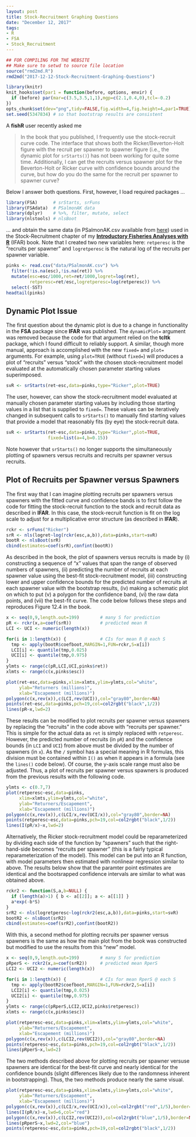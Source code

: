 ```yaml
---
layout: post
title: Stock-Recruitment Graphing Questions
date: "December 12, 2017"
tags:
- R
- FSA
- Stock_Recruitment
---
```

```r
## FOR COMPILING FOR THE WEBSITE
## Make sure to setwd to source file location
source("rmd2md.R")
rmd2md("2017-12-12-Stock-Recruitment-Graphing-Questions")
```

```r
library(knitr)
knit_hooks$set(par1 = function(before, options, envir) {
  if (before) par(mar=c(3.5,3.5,1,1),mgp=c(2.1,0.4,0),tcl=-0.2)
})
opts_chunk$set(dev="png",tidy=FALSE,fig.width=4,fig.height=4,par1=TRUE)
set.seed(5347834) # so that bootstrap results are consistent
```

A **fishR** user recently asked me 

> In the book that you published, I frequently use the stock-recruit curve code. The interface that shows both the Ricker/Beverton-Holt figure with the recruit per spawner to spawner figure (i.e., the dynamic plot for `srStarts()`) has not been working for quite some time. Additionally, I can get the recruits versus spawner plot for the Beverton-Holt or Ricker curve with confidence bounds around the curve, but how do you do the same for the recruit per spawner to spawner curve?

Below I answer both questions. First, however, I load required packages ...

```r
library(FSA)      # srStarts, srFuns
library(FSAdata)  # PSalmonAK data
library(dplyr)    # %>%, filter, mutate, select
library(nlstools) # nlsBoot
```

... and obtain the same data (in PSalmonAK.csv available from [here](http://derekogle.com/IFAR/scripts/)) used in the Stock-Recruitment chapter of my [**Introductory Fisheries Analyses with R**](http://derekogle.com/IFAR/) (IFAR) book. Note that I created two new variables here: `retperesc` is the "recruits per spawner" and `logretperesc` is the natural log of the recruits per spawner variable.

```r
pinks <- read.csv("data/PSalmonAK.csv") %>%
  filter(!is.na(esc),!is.na(ret)) %>%
  mutate(esc=esc/1000,ret=ret/1000,logret=log(ret),
         retperesc=ret/esc,logretperesc=log(retperesc)) %>%
  select(-SST)
headtail(pinks)
```

## Dynamic Plot Issue

The first question about the dynamic plot is due  to a change in functionality in the **FSA** package since **IFAR** was published. The `dynamicPlot=` argument was removed because the code for that argument relied on the **tcltk** package, which I found difficult to reliably support. A similar, though more manual, approach is accomplished with the new `fixed=` and `plot=` arguments. For example, using `plot=TRUE` (without `fixed=`) will produces a plot of "recruits" versus "stock" with the chosen stock-recruitment model evaluated at the automatically chosen parameter starting values superimposed.

```r
svR <- srStarts(ret~esc,data=pinks,type="Ricker",plot=TRUE)
```

The user, however, can show the stock-recruitment model evaluated at manually chosen parameter starting values by including those starting values in a list that is supplied to `fixed=`. These values can be iteratively changed in subsequent calls to `srStarts()` to manually find starting values that provide a model that reasonably fits (by eye) the stock-recruit data.

```r
svR <- srStarts(ret~esc,data=pinks,type="Ricker",plot=TRUE,
                fixed=list(a=4,b=0.15))
```

Note however that `srStarts()` no longer supports the simultaneously plotting of spawners versus recruits and recruits per spawner versus recruits.


## Plot of Recruits per Spawner versus Spawners
The first way that I can imagine plotting recruits per spawners versus spawners with the fitted curve and confidence bands is to first follow the code for fitting the stock-recruit function to the stock and recruit data as described in **IFAR**. In this case, the stock-recruit function is fit on the log scale to adjust for a multiplicative error structure (as described in **IFAR**).
```r
rckr <- srFuns("Ricker")
srR <- nls(logret~log(rckr(esc,a,b)),data=pinks,start=svR)
bootR <- nlsBoot(srR)
cbind(estimates=coef(srR),confint(bootR))
```

As described in the book, the plot of spawners versus recruits is made by (i) constructing a sequence of "x" values that span the range of observed numbers of spawners, (ii) predicting the number of recruits at each spawner value using the best-fit stock-recruitment model, (iii) constructing lower and upper confidence bounds for the predicted number of recruits at each spawner value with the bootstrap results, (iv) making a schematic plot on which to put (v) a polygon for the confidence band, (vi) the raw data points, and (vii) the best-fit curve. The code below follows these steps and reproduces Figure 12.4 in the book.
```r
x <- seq(0,9,length.out=199)        # many S for prediction
pR <- rckr(x,a=coef(srR))           # predicted mean R
LCI <- UCI <- numeric(length(x))

for(i in 1:length(x)) {             # CIs for mean R @ each S
  tmp <- apply(bootR$coefboot,MARGIN=1,FUN=rckr,S=x[i])
  LCI[i] <- quantile(tmp,0.025)
  UCI[i] <- quantile(tmp,0.975)
}
ylmts <- range(c(pR,LCI,UCI,pinks$ret))
xlmts <- range(c(x,pinks$esc))

plot(ret~esc,data=pinks,xlim=xlmts,ylim=ylmts,col="white",
     ylab="Returners (millions)",
     xlab="Escapement (millions)")
polygon(c(x,rev(x)),c(LCI,rev(UCI)),col="gray80",border=NA)
points(ret~esc,data=pinks,pch=19,col=col2rgbt("black",1/2))
lines(pR~x,lwd=2)
```

These results can be modified to plot recruits per spawner versus spawners by replacing the "recruits" in the code above with "recruits per spawner." This is simple for the actual data as `ret` is simply replaced with `retperesc`. However, the predicted number of recruits (in `pR`) and the confidence bounds (in `LCI` and `UCI`) from above must be divided by the number of spawners (in `x`). As the `/` symbol has a special meaning in R formulas, this division must be contained within `I()` as when it appears in a formula (see the `lines()` code below). Of course, the y-axis scale range must also be adjusted. Thus, a plot of recruits per spawner versus spawners is produced from the previous results with the following code.
```r
ylmts <- c(0.7,7)
plot(retperesc~esc,data=pinks,
     xlim=xlmts,ylim=ylmts,col="white",
     ylab="Returners/Escapement",
     xlab="Escapement (millions)")
polygon(c(x,rev(x)),c(LCI/x,rev(UCI/x)),col="gray80",border=NA)
points(retperesc~esc,data=pinks,pch=19,col=col2rgbt("black",1/2))
lines(I(pR/x)~x,lwd=2)
```

Alternatively, the Ricker stock-recruitment model could be reparameterized by dividing each side of the function by "spawners" such that the right-hand-side becomes "recruits per spawner" (this is a fairly typical reparameterization of the model). This model can be put into an R function, with model parameters then estimated with nonlinear regression similar to above. The results below show that the paramter point estimates are identical and the bootsrapped confidence intervals are similar to what was obtained above.
```r
rckr2 <- function(S,a,b=NULL) {
  if (length(a)>1) { b <- a[[2]]; a <- a[[1]] }
  a*exp(-b*S)
}
srR2 <- nls(logretperesc~log(rckr2(esc,a,b)),data=pinks,start=svR)
bootR2 <- nlsBoot(srR2)
cbind(estimates=coef(srR2),confint(bootR2))
```

With this, a second method for plotting recruits per spawner versus spawners is the same as how the main plot from the book was constructed but modified to use the results from this "new" model.
```r
x <- seq(0,9,length.out=199)        # many S for prediction
pRperS <- rckr2(x,a=coef(srR2))     # predicted mean RperS
LCI2 <- UCI2 <- numeric(length(x))

for(i in 1:length(x)) {             # CIs for mean RperS @ each S
  tmp <- apply(bootR2$coefboot,MARGIN=1,FUN=rckr2,S=x[i])
  LCI2[i] <- quantile(tmp,0.025)
  UCI2[i] <- quantile(tmp,0.975)
}
ylmts <- range(c(pRperS,LCI2,UCI2,pinks$retperesc))
xlmts <- range(c(x,pinks$esc))

plot(retperesc~esc,data=pinks,xlim=xlmts,ylim=ylmts,col="white",
     ylab="Returners/Escapement",
     xlab="Escapement (millions)")
polygon(c(x,rev(x)),c(LCI2,rev(UCI2)),col="gray80",border=NA)
points(retperesc~esc,data=pinks,pch=19,col=col2rgbt("black",1/2))
lines(pRperS~x,lwd=2)
```

The two methods described above for plotting recruits per spawner versuse spawners are identical for the best-fit curve and nearly identical for the confidence bounds (slight differences likely due to the randomness inherent in bootstrapping). Thus, the two methods produce nearly the same visual.
```r
plot(retperesc~esc,data=pinks,xlim=xlmts,ylim=ylmts,col="white",
     ylab="Returners/Escapement",
     xlab="Escapement (millions)")
polygon(c(x,rev(x)),c(LCI/x,rev(UCI/x)),col=col2rgbt("red",1/5),border=NA)
lines(I(pR/x)~x,lwd=6,col="red")
polygon(c(x,rev(x)),c(LCI2,rev(UCI2)),col=col2rgbt("blue",1/5),border=NA)
lines(pRperS~x,lwd=2,col="blue")
points(retperesc~esc,data=pinks,pch=19,col=col2rgbt("black",1/2))
```

